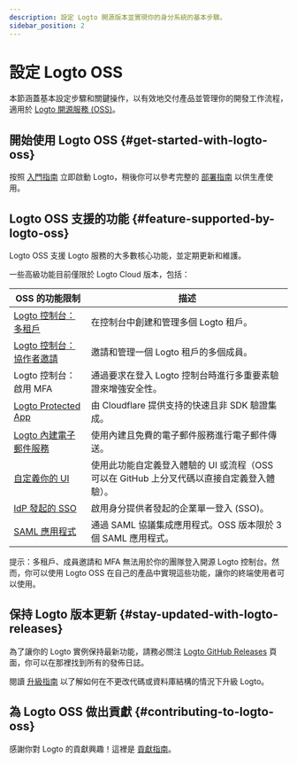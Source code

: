 ```yaml
---
description: 設定 Logto 開源版本並實現你的身分系統的基本步驟。
sidebar_position: 2
---
```


# 設定 Logto OSS

本節涵蓋基本設定步驟和關鍵操作，以有效地交付產品並管理你的開發工作流程，適用於 [Logto 開源服務 (OSS)](https://github.com/logto-io/logto)。

## 開始使用 Logto OSS \{#get-started-with-logto-oss}

按照 [入門指南](/logto-oss/get-started-with-oss/) 立即啟動 Logto，稍後你可以參考完整的 [部署指南](/logto-oss/deployment-and-configuration) 以供生產使用。

## Logto OSS 支援的功能 \{#feature-supported-by-logto-oss}

Logto OSS 支援 Logto 服務的大多數核心功能，並定期更新和維護。

一些高級功能目前僅限於 Logto Cloud 版本，包括：

| OSS 的功能限制                                                                | 描述                                                                                       |
| ----------------------------------------------------------------------------- | ------------------------------------------------------------------------------------------ |
| [Logto 控制台：多租戶](/logto-cloud/tenant-settings)                          | 在控制台中創建和管理多個 Logto 租戶。                                                      |
| [Logto 控制台：協作者邀請](/logto-cloud/tenant-member-management)             | 邀請和管理一個 Logto 租戶的多個成員。                                                      |
| Logto 控制台：啟用 MFA                                                        | 通過要求在登入 Logto 控制台時進行多重要素驗證來增強安全性。                                |
| [Logto Protected App](/integrate-logto/protected-app)                         | 由 Cloudflare 提供支持的快速且非 SDK 驗證集成。                                            |
| [Logto 內建電子郵件服務](/connectors/email-connectors/built-in-email-service) | 使用內建且免費的電子郵件服務進行電子郵件傳送。                                             |
| [自定義你的 UI](/customization/bring-your-ui)                                 | 使用此功能自定義登入體驗的 UI 或流程（OSS 可以在 GitHub 上分叉代碼以直接自定義登入體驗）。 |
| [IdP 發起的 SSO](/end-user-flows/enterprise-sso/idp-initiated-sso)            | 啟用身分提供者發起的企業單一登入 (SSO)。                                                   |
| [SAML 應用程式](/integrate-logto/saml-app)                                    | 通過 SAML 協議集成應用程式。OSS 版本限於 3 個 SAML 應用程式。                              |

提示：多租戶、成員邀請和 MFA 無法用於你的團隊登入開源 Logto 控制台。然而，你可以使用 Logto OSS 在自己的產品中實現這些功能，讓你的終端使用者可以使用。

## 保持 Logto 版本更新 \{#stay-updated-with-logto-releases}

為了讓你的 Logto 實例保持最新功能，請務必關注 [Logto GitHub Releases](https://github.com/logto-io/logto/releases) 頁面，你可以在那裡找到所有的發佈日誌。

閱讀 [升級指南](/logto-oss/upgrading-oss-version) 以了解如何在不更改代碼或資料庫結構的情況下升級 Logto。

## 為 Logto OSS 做出貢獻 \{#contributing-to-logto-oss}

感謝你對 Logto 的貢獻興趣！這裡是 [貢獻指南](/logto-oss/contribution)。
